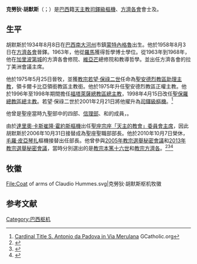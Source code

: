 {{Blpsources|time=2019-11-28T06:24:04+00:00}}
{{NoteTA
|1=zh-hk:安多尼; zh-mo:安多尼; zh-tw:安東尼;
}}
{{Infobox Christian leader
| type             = Cardinal
| honorific-prefix =
| name             = 克勞狄·胡默斯<br />Cláudio Hummes
| honorific-suffix = [[方濟各會|O.F.M.]]
| title            = {{link-en|聖職部|Congregation for the Clergy|聖座聖職部榮休部長}}
| image            = Hummes2006.jpg
| caption          =
| province         =
| diocese          =
| appointed        = 2006年10月31日
| ended            = 2010年10月7日
| predecessor      = [[達里奧·卡斯崔隆·霍約斯|達里奧·卡斯崔隆·霍約斯]]
| successor        = [[毛羅·皮亞琴扎|毛羅·皮亞琴扎]]
| other_post       = [[拉特朗帕多瓦聖安多尼聖殿|拉特朗帕多瓦聖安多尼堂區領銜司鐸]]
| ordination       = 1958年8月3日
| ordained_by      = 
| consecration     = 1975年5月25日
| consecrated_by   = 
| cardinal         = 2001年2月21日
| created_cardinal_by = [[教宗若望·保祿二世|教宗若望·保祿二世]]
| rank             = [[樞機|司鐸級樞機]]
| previous_post    = {{unbulleted list|[[天主教聖安德烈教區|聖安德烈教區助理主教]]（1975年）|卡爾卡比亞領銜教區領銜主教（1975年）|聖安德烈教區主教（1975年－1996年）|[[天主教福塔萊薩總教區|福塔萊薩總教區總主教]]（1996年－1998年）|[[天主教聖保羅總教區|聖保羅總教區總主教]]（1998年－2006年）}}
| birth_name       = Auri Alfonso Hummes
| birth_date       = {{Birth date and age|1934|8|8|df=y}}
| birth_place      = [[巴西|巴西]][[南大河州|南大河州]][[蒙特內格魯|蒙特內格魯]]
| death_date       =
| death_place      =
| buried           =
| nationality      = 巴西
| religion         = 天主教
| occupation       =
| coat_of_arms     = Coat of arms of Claudio Hummes.svg
| profession       =
| motto            = Omnes Vos Fratres（Ye are all brothers）
| alma_mater       =
| signature        =
}}
'''克勞狄·胡默斯'''（{{lang-pt|Cláudio Hummes}}；{{bd|1934年|8月8日|catIdx=Cláudio Hummes}}）是[[巴西|巴西]]籍[[天主教|天主教]][[樞機|司鐸級樞機]]、[[方濟各會|方濟各會]]會士及{{link-en|聖職部|Congregation for the Clergy|聖座聖職部榮休部長}}。

==生平==
胡默斯於1934年8月8日在[[巴西|巴西]][[南大河州|南大河州]]市鎮[[蒙特內格魯|蒙特內格魯]]出生。他於1958年8月3日在[[方濟各會|方濟各會]]晉鐸。1963年，他從[[羅馬|羅馬]]{{link-en|宗座聖安東尼大學|Pontifical University Antonianum}}獲得哲學博士學位。從1963年到1968年，他在[[加里波第城|加里波第城]]的方濟各會修院、[[維亞芒|維亞芒]]總修院和{{tsl|en|Pontifícia Universidade Católica do Rio Grande do Sul|南里奧格蘭德天主教大學}}教導哲學。並出任方濟各會的拉丁美洲會議主席。

他於1975年5月25日晉牧，並獲[[教宗若望·保祿二世|教宗若望·保祿二世]]任命為[[天主教聖安德烈教區|聖安德烈教區助理主教]]，領卡爾卡比亞領銜教區主教銜。他於1975年升任聖安德烈教區正權主教。他於1996年至1998年期間擔任[[天主教福塔萊薩總教區|福塔萊薩總教區總主教]]，1998年4月15日改任[[天主教聖保羅總教區|聖保羅總教區總主教]]。若望·保祿二世於2001年2月21日將他擢升為[[樞機|司鐸級樞機]]。<ref>[http://www.gcatholic.org/churches/cardinal/114.htm Cardinal Title S. Antonio da Padova in Via Merulana] {{Wayback|url=http://www.gcatholic.org/churches/cardinal/114.htm |date=20190608085141 }} GCatholic.org</ref>

他曾是聖座當時九聖部中的四部{{link-en|禮儀及聖事部|Congregation for Divine Worship and the Discipline of the Sacraments}}、[[信理部|信理部]]、{{link-en|主教部|Congregation for Bishops}}和{{link-en|教育部 (聖座)|Congregation for Catholic Education|教育部}}的成員，{{what|並且是{{link-en|宗座平信徒理事會|Pontifical Council for the Laity}}、{{link-en|宗座家庭理事會|Pontifical Council for the Family}}、{{link-en|宗座一心理事會|Pontifical Council Cor Unum}}、[[宗座宗教協談理事會|宗座宗教協談理事會]]、{{link-en|宗座文化理事會|Pontifical Council for Culture}}、{{link-en|宗座拉丁美洲委員會|Pontifical Commission for Latin America}}和{{link-en|聖座經濟事務局|Prefecture for the Economic Affairs of the Holy See}}}}。

由於[[達里奧·卡斯崔隆·霍約斯|達里奧·卡斯崔隆·霍約斯]][[樞機|樞機]]出任[[宗座「天主的教會」委員會|聖座宗座「天主的教會」委員會主席]]，因此胡默斯於2006年10月31日接替成為聖座聖職部部長。他於2010年10月7日榮休，[[毛羅·皮亞琴扎|毛羅·皮亞琴扎]]樞機接替出任部長。他曾參與[[2005年教宗選舉秘密會議|2005年教宗選舉秘密會議]]和[[2013年教宗選舉秘密會議|2013年教宗選舉秘密會議]]，當時分別選出的是[[教宗本篤十六世|教宗本篤十六世]]和[[教宗方濟各|教宗方濟各]]。<ref name="electorlist">{{cite web |url=http://www2.fiu.edu/~mirandas/electors-a-z.htm |title=Cardinal electors – Conclave of March 2013 – Arranged in alphabetical order |publisher=Salvador Miranda |accessdate=2014-09-11 |archive-date=2016-03-03 |archive-url=https://web.archive.org/web/20160303211447/http://www2.fiu.edu/~mirandas/electors-a-z.htm |dead-url=no }}</ref><ref name="Cardinals 2013">{{cite web |url=http://www2.fiu.edu/~mirandas/conclave-xxi.htm#2013 |title=Conclave of March 2013 |publisher=Salvador Miranda |accessdate=2014-09-11 |archive-date=2018-02-14 |archive-url=https://web.archive.org/web/20180214045310/http://www2.fiu.edu/~mirandas/conclave-xxi.htm#2013 |dead-url=no }}</ref><ref name="YouTube procession">{{cite AV media | title = Procession and entrance in Conclave | trans_title =  | medium = Television production | language = it | url = https://www.youtube.com/watch?v=cTtzyr5sBkc | accessdate = 2014-09-11 | date = 2013-03-12 | publisher = Centro Televisivo Vaticano | location = 羅馬 | quote =  | archive-date = 2013-04-02 | archive-url = https://web.archive.org/web/20130402220733/http://www.youtube.com/watch?v=cTtzyr5sBkc | dead-url = no }}</ref>

== 牧徽 ==
<gallery>
File:Coat of arms of Claudio Hummes.svg|克勞狄·胡默斯枢机牧徽
</gallery>

== 参考文献 ==
{{reflist}}

{{樞機團}}
{{Authority control}}
[[Category:巴西枢机|Category:巴西枢机]]